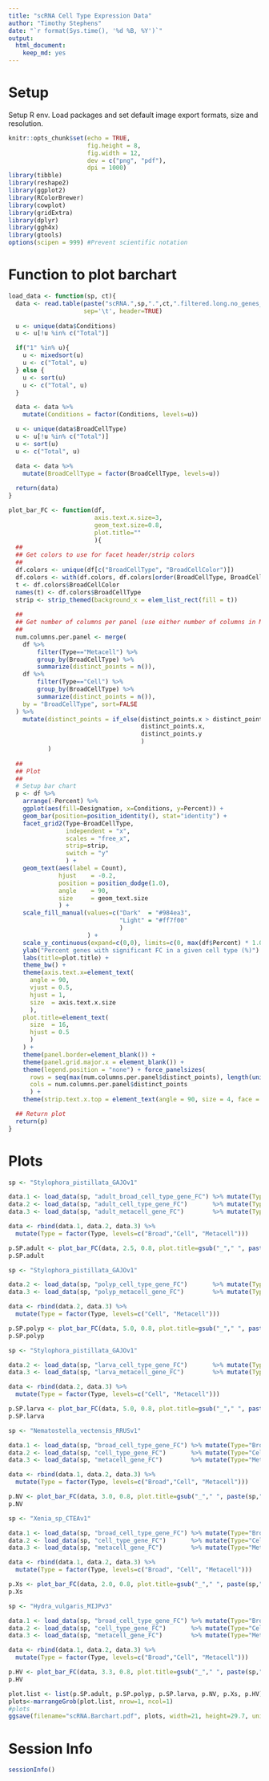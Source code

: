 ```yaml
---
title: "scRNA Cell Type Expression Data"
author: "Timothy Stephens"
date: "`r format(Sys.time(), '%d %B, %Y')`"
output: 
  html_document:
    keep_md: yes
---
```




# Setup

Setup R env. Load packages and set default image export formats, size and resolution.

```r
knitr::opts_chunk$set(echo = TRUE,
                      fig.height = 8, 
                      fig.width = 12, 
                      dev = c("png", "pdf"),
                      dpi = 1000)
library(tibble)
library(reshape2)
library(ggplot2)
library(RColorBrewer)
library(cowplot)
library(gridExtra)
library(dplyr)
library(ggh4x)
library(gtools)
options(scipen = 999) #Prevent scientific notation
```





# Function to plot barchart

``` r
load_data <- function(sp, ct){
  data <- read.table(paste("scRNA.",sp,".",ct,".filtered.long.no_genes_per_designation_LvD_and_cellType.prop.colors.tsv", sep=''),  
                     sep='\t', header=TRUE)
  
  u <- unique(data$Conditions)
  u <- u[!u %in% c("Total")]

  if("1" %in% u){
    u <- mixedsort(u)
    u <- c("Total", u)
  } else {
    u <- sort(u)
    u <- c("Total", u)
  }

  data <- data %>%
    mutate(Conditions = factor(Conditions, levels=u))

  u <- unique(data$BroadCellType)
  u <- u[!u %in% c("Total")]
  u <- sort(u)
  u <- c("Total", u)

  data <- data %>%
    mutate(BroadCellType = factor(BroadCellType, levels=u))
  
  return(data)
}
```


```r
plot_bar_FC <- function(df, 
                        axis.text.x.size=3,
                        geom_text.size=0.8,
                        plot.title=""
                        ){
  ##
  ## Get colors to use for facet header/strip colors 
  ##
  df.colors <- unique(df[c("BroadCellType", "BroadCellColor")])
  df.colors <- with(df.colors, df.colors[order(BroadCellType, BroadCellColor),])
  t <- df.colors$BroadCellColor
  names(t) <- df.colors$BroadCellType
  strip <- strip_themed(background_x = elem_list_rect(fill = t))
  
  ##
  ## Get number of columns per panel (use either number of columns in Metacell or Cell)
  ##
  num.columns.per.panel <- merge(
    df %>%
        filter(Type=="Metacell") %>%
        group_by(BroadCellType) %>%
        summarize(distinct_points = n()),
    df %>%
        filter(Type=="Cell") %>%
        group_by(BroadCellType) %>%
        summarize(distinct_points = n()),
    by = "BroadCellType", sort=FALSE
  ) %>% 
    mutate(distinct_points = if_else(distinct_points.x > distinct_points.y, 
                                     distinct_points.x, 
                                     distinct_points.y
                                     )
           )
  
  ##
  ## Plot
  ##
  # Setup bar chart
  p <- df %>%
    arrange(-Percent) %>%
    ggplot(aes(fill=Designation, x=Conditions, y=Percent)) + 
    geom_bar(position=position_identity(), stat="identity") +
    facet_grid2(Type~BroadCellType, 
                independent = "x", 
                scales = "free_x", 
                strip=strip,
                switch = "y"
                ) +
    geom_text(aes(label = Count), 
              hjust    = -0.2, 
              position = position_dodge(1.0),
              angle    = 90,
              size     = geom_text.size
              ) +
    scale_fill_manual(values=c("Dark"  = "#984ea3",
                               "Light" = "#ff7f00"
                               )
                      ) +
    scale_y_continuous(expand=c(0,0), limits=c(0, max(df$Percent) * 1.05)) +
    ylab("Percent genes with significant FC in a given cell type (%)") + 
    labs(title=plot.title) +
    theme_bw() +
    theme(axis.text.x=element_text(
      angle = 90, 
      vjust = 0.5, 
      hjust = 1, 
      size  = axis.text.x.size
      ),
    plot.title=element_text(
      size  = 16,
      hjust = 0.5
      )
    ) +
    theme(panel.border=element_blank()) +
    theme(panel.grid.major.x = element_blank()) +
    theme(legend.position = "none") + force_panelsizes(
      rows = seq(max(num.columns.per.panel$distinct_points), length(unique(data$Type))),
      cols = num.columns.per.panel$distinct_points
      ) +
    theme(strip.text.x.top = element_text(angle = 90, size = 4, face = "bold"))

  ## Return plot
  return(p)
}
```





# Plots

```r
sp <- "Stylophora_pistillata_GAJOv1"

data.1 <- load_data(sp, "adult_broad_cell_type_gene_FC") %>% mutate(Type="Broad")
data.2 <- load_data(sp, "adult_cell_type_gene_FC")       %>% mutate(Type="Cell")
data.3 <- load_data(sp, "adult_metacell_gene_FC")        %>% mutate(Type="Metacell")

data <- rbind(data.1, data.2, data.3) %>%
  mutate(Type = factor(Type, levels=c("Broad","Cell", "Metacell")))

p.SP.adult <- plot_bar_FC(data, 2.5, 0.8, plot.title=gsub("_"," ", paste(sp," Adult",sep='')))
p.SP.adult
```

```r
sp <- "Stylophora_pistillata_GAJOv1"

data.2 <- load_data(sp, "polyp_cell_type_gene_FC")       %>% mutate(Type="Cell")
data.3 <- load_data(sp, "polyp_metacell_gene_FC")        %>% mutate(Type="Metacell")

data <- rbind(data.2, data.3) %>%
  mutate(Type = factor(Type, levels=c("Cell", "Metacell")))

p.SP.polyp <- plot_bar_FC(data, 5.0, 0.8, plot.title=gsub("_"," ", paste(sp," Polyp",sep='')))
p.SP.polyp
```

```r
sp <- "Stylophora_pistillata_GAJOv1"

data.2 <- load_data(sp, "larva_cell_type_gene_FC")       %>% mutate(Type="Cell")
data.3 <- load_data(sp, "larva_metacell_gene_FC")        %>% mutate(Type="Metacell")

data <- rbind(data.2, data.3) %>%
  mutate(Type = factor(Type, levels=c("Cell", "Metacell")))

p.SP.larva <- plot_bar_FC(data, 5.0, 0.8, plot.title=gsub("_"," ", paste(sp," Larva",sep='')))
p.SP.larva
```

```r
sp <- "Nematostella_vectensis_RRUSv1"

data.1 <- load_data(sp, "broad_cell_type_gene_FC") %>% mutate(Type="Broad")
data.2 <- load_data(sp, "cell_type_gene_FC")       %>% mutate(Type="Cell")
data.3 <- load_data(sp, "metacell_gene_FC")        %>% mutate(Type="Metacell")

data <- rbind(data.1, data.2, data.3) %>%
  mutate(Type = factor(Type, levels=c("Broad","Cell", "Metacell")))

p.NV <- plot_bar_FC(data, 3.0, 0.8, plot.title=gsub("_"," ", paste(sp,"",sep='')))
p.NV
```

```r
sp <- "Xenia_sp_CTEAv1"

data.1 <- load_data(sp, "broad_cell_type_gene_FC") %>% mutate(Type="Broad")
data.2 <- load_data(sp, "cell_type_gene_FC")       %>% mutate(Type="Cell")
data.3 <- load_data(sp, "metacell_gene_FC")        %>% mutate(Type="Metacell")

data <- rbind(data.1, data.2, data.3) %>%
  mutate(Type = factor(Type, levels=c("Broad", "Cell", "Metacell")))

p.Xs <- plot_bar_FC(data, 2.0, 0.8, plot.title=gsub("_"," ", paste(sp,"",sep='')))
p.Xs
```

```r
sp <- "Hydra_vulgaris_MIJPv3"

data.1 <- load_data(sp, "broad_cell_type_gene_FC") %>% mutate(Type="Broad")
data.2 <- load_data(sp, "cell_type_gene_FC")       %>% mutate(Type="Cell")
data.3 <- load_data(sp, "metacell_gene_FC")        %>% mutate(Type="Metacell")

data <- rbind(data.1, data.2, data.3) %>%
  mutate(Type = factor(Type, levels=c("Broad","Cell", "Metacell")))

p.HV <- plot_bar_FC(data, 3.3, 0.8, plot.title=gsub("_"," ", paste(sp,"",sep='')))
p.HV
```


```r
plot.list <- list(p.SP.adult, p.SP.polyp, p.SP.larva, p.NV, p.Xs, p.HV)
plots<-marrangeGrob(plot.list, nrow=1, ncol=1)
#plots
ggsave(filename="scRNA.Barchart.pdf", plots, width=21, height=29.7, units="cm")
```





# Session Info

```r
sessionInfo()
```
